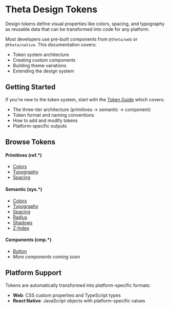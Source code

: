 
<Meta title="Getting Started/Overview" />

# Theta Design Tokens

Design tokens define visual properties like colors, spacing, and typography as reusable data that can be transformed into code for any platform.

Most developers use pre-built components from `@theta/web` or `@theta/native`. This documentation covers:
- Token system architecture
- Creating custom components
- Building theme variations
- Extending the design system

## Getting Started

If you're new to the token system, start with the [Token Guide](/docs/understanding-tokens-token-guide--docs) which covers:
- The three-tier architecture (primitives → semantic → component)
- Token format and naming conventions
- How to add and modify tokens
- Platform-specific outputs

## Browse Tokens

<div style={{ display: 'grid', gridTemplateColumns: 'repeat(3, 1fr)', gap: '1rem', marginTop: '2rem' }}>
  <div>
    <h4 style={{ margin: '0 0 0.5rem 0' }}>Primitives (ref.*)</h4>
    <ul style={{ margin: 0, paddingLeft: '1.25rem', fontSize: '0.875rem' }}>
      <li><a href="/?path=/docs/token-reference-primitives-colors--docs">Colors</a></li>
      <li><a href="/?path=/docs/token-reference-primitives-typography--docs">Typography</a></li>
      <li><a href="/?path=/docs/token-reference-primitives-spacing--docs">Spacing</a></li>
    </ul>
  </div>
  
  <div>
    <h4 style={{ margin: '0 0 0.5rem 0' }}>Semantic (sys.*)</h4>
    <ul style={{ margin: 0, paddingLeft: '1.25rem', fontSize: '0.875rem' }}>
      <li><a href="/?path=/docs/token-reference-semantic-colors--docs">Colors</a></li>
      <li><a href="/?path=/docs/token-reference-semantic-typography--docs">Typography</a></li>
      <li><a href="/?path=/docs/token-reference-semantic-spacing--docs">Spacing</a></li>
      <li><a href="/?path=/docs/token-reference-semantic-radius--docs">Radius</a></li>
      <li><a href="/?path=/docs/token-reference-semantic-shadows--docs">Shadows</a></li>
      <li><a href="/?path=/docs/token-reference-semantic-z-index--docs">Z-Index</a></li>
    </ul>
  </div>
  
  <div>
    <h4 style={{ margin: '0 0 0.5rem 0' }}>Components (cmp.*)</h4>
    <ul style={{ margin: 0, paddingLeft: '1.25rem', fontSize: '0.875rem' }}>
      <li><a href="/?path=/docs/token-reference-component-button--docs">Button</a></li>
      <li><em style={{ color: '#666' }}>More components coming soon</em></li>
    </ul>
  </div>
</div>

## Platform Support

Tokens are automatically transformed into platform-specific formats:
- **Web**: CSS custom properties and TypeScript types
- **React Native**: JavaScript objects with platform-specific values
